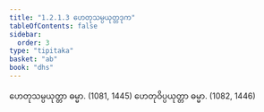 ```yaml
---
title: "1.2.1.3 ဟေတုသမ္ပယုတ္တဒုက"
tableOfContents: false
sidebar:
  order: 3
type: "tipitaka"
basket: "ab"
book: "dhs"
---
```



<DynamicBreadcrumb />

<Division number="25" book="dhs" e="ch" v="29" p="6">

<Paragraph number="73" book="dhs">
ဟေတုသမ္ပယုတ္တာ ဓမ္မာ. (<Emphasis>1081, 1445</Emphasis>)
</Paragraph>

<Paragraph number="74" book="dhs">
ဟေတုဝိပ္ပယုတ္တာ ဓမ္မာ. (<Emphasis>1082, 1446</Emphasis>)
</Paragraph>
</Division>